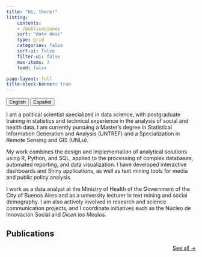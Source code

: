 ```yaml
---
title: "Hi, there!"
listing:
    contents: 
    - /publicaciones
    sort: "date desc"
    type: grid
    categories: false
    sort-ui: false
    filter-ui: false
    max-items: 3
    feed: false

page-layout: full
title-block-banner: true
---
```


::: {.btn-group role="group" aria-label="About"}
<a href="about.html"> <button type="button" class="btn btn-primary me-md-2 btn-sm">English</button></a> <a href="about_es.html"><button type="button" class="btn btn-primary me-md-2 btn-sm">Español</button></a>
:::

I am a political scientist specialized in data science, with postgraduate training in statistics and technical experience in the analysis of social and health data. I am currently pursuing a Master's degree in Statistical Information Generation and Analysis (UNTREF) and a Specialization in Remote Sensing and GIS (UNLu).

My work combines the design and implementation of analytical solutions using R, Python, and SQL, applied to the processing of complex databases, automated reporting, and data visualization. I have developed interactive dashboards and Shiny applications, as well as text mining tools for media and public policy analysis.

I work as a data analyst at the Ministry of Health of the Government of the City of Buenos Aires and as a university lecturer in text mining and social demography. I am also actively involved in research and science communication projects, and I coordinate initiatives such as the Núcleo de Innovación Social and *Dicen los Medios*.

## Publications

::: {#publicaciones}
:::

::: {style="text-align: right"}
[See all →](publicaciones.html)
:::


